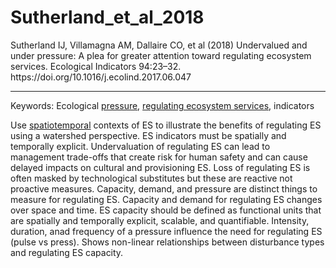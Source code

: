 # Sutherland_et_al_2018

Sutherland IJ, Villamagna AM, Dallaire CO, et al (2018) Undervalued and under pressure: A plea for greater attention toward regulating ecosystem services. Ecological Indicators 94:23–32. https://doi.org/10.1016/j.ecolind.2017.06.047

---

Keywords: Ecological [pressure](../topics/Pressure.qmd), [regulating ecosystem services](../topics/RegulatingEcosystemServices.qmd), indicators	

Use [spatiotemporal](../topics/Spatiotemporal.qmd) contexts of ES to illustrate the benefits of regulating ES using a watershed perspective. ES indicators must be spatially and temporally explicit. Undervaluation of regulating ES can lead to management trade-offs that create risk for human safety and can cause delayed impacts on cultural and provisioning ES. Loss of regulating ES is often masked by technological substitutes but these are reactive not proactive measures. Capacity, demand, and pressure are distinct things to measure for regulating ES. Capacity and demand for regulating ES changes over space and time. ES capacity should be defined as functional units that are spatially and temporally explicit, scalable, and quantifiable. Intensity, duration, anad frequency of a pressure influence the need for regulating ES (pulse vs press). Shows non-linear relationships between disturbance types and regulating ES capacity.
